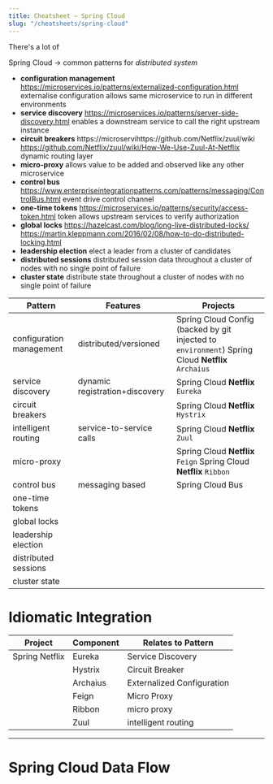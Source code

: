 ```yaml
---
title: Cheatsheet – Spring Cloud
slug: "/cheatsheets/spring-cloud"
---
```


There's a lot of

Spring Cloud -> common patterns for *distributed system*

 * **configuration management** https://microservices.io/patterns/externalized-configuration.html externalise configuration allows same microservice to run in different environments
 * **service discovery** https://microservices.io/patterns/server-side-discovery.html enables a downstream service to call the right upstream instance
 * **circuit breakers** https://microservihttps://github.com/Netflix/zuul/wiki https://github.com/Netflix/zuul/wiki/How-We-Use-Zuul-At-Netflix dynamic routing layer
 * **micro-proxy** allows value to be added and observed like any other microservice
 * **control bus** https://www.enterpriseintegrationpatterns.com/patterns/messaging/ControlBus.html event drive control channel
 * **one-time tokens** https://microservices.io/patterns/security/access-token.html token allows upstream services to verify authorization
 * **global locks** https://hazelcast.com/blog/long-live-distributed-locks/ https://martin.kleppmann.com/2016/02/08/how-to-do-distributed-locking.html
 * **leadership election** elect a leader from a cluster of candidates
 * **distributed sessions** distributed session data throughout a cluster of nodes with no single point of failure
 * **cluster state** distribute state throughout a cluster of nodes with no single point of failure


 | Pattern                     | Features                   | Projects                   |
 | --------------------------- | -------------------------- | ---------------------------|
 | configuration management    | distributed/versioned | Spring Cloud Config (backed by git injected to ```environment```) Spring Cloud **Netflix** ```Archaius``` |
 | service discovery           | dynamic registration+discovery | Spring Cloud **Netflix** ```Eureka``` |
 | circuit breakers            | | Spring Cloud **Netflix** ```Hystrix``` |
 | intelligent routing         | service-to-service calls | Spring Cloud **Netflix** ```Zuul``` |
 | micro-proxy                 | | Spring Cloud **Netflix** ```Feign``` Spring Cloud **Netflix** ```Ribbon``` |
 | control bus                 | messaging based | Spring Cloud Bus |
 | one-time tokens             | | |
 | global locks                | | |
 | leadership election         | | |
 | distributed sessions        | | |
 | cluster state               | | |

# Idiomatic Integration

 | Project                     | Component                       | Relates to Pattern       |
 | --------------------------- | -------------------------- | -------------------- |
 | Spring Netflix              | Eureka                     | Service Discovery    |
 |                             | Hystrix                    | Circuit Breaker      |
 |                             | Archaius                   | Externalized Configuration |
 |                             | Feign                      | Micro Proxy |
 |                             | Ribbon                     | micro proxy
 |                             | Zuul                       | intelligent routing |



---




#  Spring Cloud Data Flow
